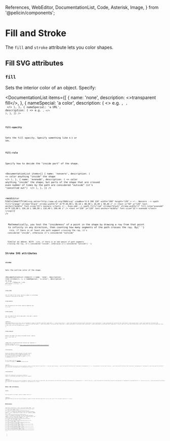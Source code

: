  References,
  WebEditor,
  DocumentationList,
  Code,
  Asterisk,
  Image,
} from '@pelicin/components';

# Fill and Stroke

The `fill` and `stroke` attribute lets you color shapes.

## Fill SVG attributes

### `fill`

Sets the interior color of an object. Specify:

<DocumentationList
  items={[
    {
      name: 'none',
      description: <>transparent fill</>,
    },
    {
      nameSpecial: 'a color',
      description: (
        <>
          e.g. <Code str="red" />, <Code str="#ff0000" />, <Code str="rgba(255,0,0,1)" />
        </>
      ),
    },
    {
      nameSpecial: 'a URL',
      description: (
        <>
          e.g. <Code str="url(#my-gradient)" />,
        </>
      ),
    },
  ]}
/>

### `fill-opacity`

Sets the fill opacity. Specify something like `0.5` or `50%`.

### `fill-rule`

Specify how to decide the "inside part" of the shape.

<DocumentationList
  items={[
    {
      name: 'nonzero',
      description: (
        <>
          color anything "inside" the shape
          <Asterisk str="*" />
        </>
      ),
    },
    {
      name: 'evenodd',
      description: (
        <>
          color anything "inside" the shape; but parts of the shape that are crossed even number of
          times by the path are considered "outside" (it's "cancelled out")
          <Asterisk str="**" />
        </>
      ),
    },
  ]}
/>

<WebEditor
  html={smartTrim(`
    <svg
      xmlns="http://www.w3.org/2000/svg"
      viewBox="0 0 200 120"
      width="200"
      height="120"
    >
      <!-- Nonzero -->
      <path fill="orange" stroke="black" stroke-width="2"
        d="M 20,90 L 50,10 L 80,90 L 10,40 L 90,40 z" />
      <text x="50" y="120" text-anchor="middle" font-size="15">
        nonzero
      </text>
      <!-- Even-odd -->
      <path fill="red" stroke="black" stroke-width="2" fill-rule="evenodd"
        d="M 120,90 L 150,10 L 180,90 L 110,40 L 190,40 z" />
      <text x="150" y="120" text-anchor="middle" font-size="15">
        evenodd
      </text>
    </svg>
  `)}
/>

<Asterisk str="*">
  Mathematically, you test the "insideness" of a point in the shape by drawing a ray from that point
  to infinity in any direction, then counting how many segments of the path crosses the ray. By{' '}
  <Code str="nonzero" /> rule, if there is at least one path segment crossing the ray, it's
  considered "inside", otherwise it's considered "outside"
</Asterisk>

<Asterisk str="**">
  Similar as above. With <Code str="evenodd" /> rule, if there is an odd amount of path segments
  crossing the ray, it's considered "inside", otherwise it's considered "outside"{' '}
</Asterisk>

## Stroke SVG attributes

### `stroke`

Sets the outline color of the shape.

<DocumentationList
  items={[
    {
      name: 'none',
      description: <>no stroke</>,
    },
    {
      nameSpecial: 'a color',
      description: (
        <>
          e.g. <Code str="red" />, <Code str="#ff0000" />, <Code str="rgba(255,0,0,1)" />
        </>
      ),
    },
    {
      nameSpecial: 'a URL',
      description: (
        <>
          e.g. <Code str="url(#my-gradient)" />,
        </>
      ),
    },
  ]}
/>

### `stroke-width`

Sets the width of the stroke. Specify a number or a percentage (relative to the size of the view).

### `stroke-opacity`

Sets the opacity of the stroke. Specify something like `0.5` or `50%`.

### `stroke-linecap`

Sets the shape at the end of open paths ("the caps"). Specify `butt`, `round`, or `square`.

<WebEditor
  html={smartTrim(`
    <svg xmlns="http://www.w3.org/2000/svg" viewBox="0 0 200 100" width="200" height="100">
      <!-- stroke-linecap effects -->
      <path stroke-width="20" d="M 20,10 H 100" stroke="black" stroke-linecap="butt" />
      <path stroke-width="20" d="M 20,50 H 100" stroke="black" stroke-linecap="round" />
      <path stroke-width="20" d="M 20,90 H 100" stroke="black" stroke-linecap="square" />
      <!-- Position of path and caption -->
      <path stroke-width="1" d="M 20,10 H 100" stroke="pink" />
      <path stroke-width="1" d="M 20,50 H 100" stroke="pink" />
      <path stroke-width="1" d="M 20,90 H 100" stroke="pink" />
      <text x="130" y="15" font-size="15">butt</text>
      <text x="130" y="55" font-size="15">round</text>
      <text x="130" y="95" font-size="15">square</text>
    </svg>
  `)}
/>

### `stroke-linejoin`

Defines the shape to be used at the path corners. Specify `miter`, `round`, `bevel`, or `arcs`.

<Image
  path="/res/web/svg/stroke-linejoin.svg"
  caption={
    <>
      Possible values for <Code str="stroke-linejoin" />
    </>
  }
  sourceString="SVGWG"
  sourceLink="https://svgwg.org/svg2-draft/painting.html#StrokeLinejoinProperty"
/>

### `stroke-dasharray`

Defines the pattern of dashes and gaps in the path. Specify space/comma separated array of numbers/percentages, e.g. `10 1 4 1`. If you specify an odd number of values, it will be repeated to yield an even number of values: i.e. `5 3 2` is equivalent to `5 3 2 5 3 2`.

You can combine this with [`pathLength`](http://localhost:3000/web/svg/drawing/basic-shape#pathlength) to control the number of repetitions along the path.

<WebEditor
  html={smartTrim(`
    <svg xmlns="http://www.w3.org/2000/svg" viewBox="0 0 270 100" width="270" height="100">
      <!-- Using real length (squished) -->
      <path stroke-width="10" d="M 20,10 H 250" stroke="black" stroke-dasharray="2 1" />
      <!-- Using pathLength to override length calculation -->
      <path stroke-width="10" d="M 20,50 H 250" stroke="black" stroke-dasharray="2 1" pathLength="6"/>
      <path stroke-width="10" d="M 20,90 H 250" stroke="black" stroke-dasharray="2 1 2" pathLength="20"/>
    </svg>
  `)}
/>

### `stroke-dashoffset`

Offsets the rendering of `stroke-dasharray`.
Specify a number or a percentage (percentage of the current viewport).

<WebEditor
  html={smartTrim(`
    <svg xmlns="http://www.w3.org/2000/svg" viewBox="0 0 270 100" width="270" height="100">
      <path stroke-width="10" d="M 20,10 H 250" stroke="black" stroke-dasharray="3 1" pathLength="12"/>
      <!-- offset by 1 user unit -->
      <path stroke-width="10" d="M 20,50 H 250" stroke="red" stroke-dasharray="3 1" pathLength="12" stroke-dashoffset="1"/>
      <!-- offset by 2 user units -->
      <path stroke-width="10" d="M 20,90 H 250" stroke="blue" stroke-dasharray="3 1" pathLength="12" stroke-dashoffset="2"/>
    </svg>
  `)}
/>

## Other SVG attributes

### `opacity`

Sets the opacity of an object. Specify a number from 0 to 1.

<WebEditor
  html={smartTrim(`
    <svg xmlns="http://www.w3.org/2000/svg" viewBox="0 0 100 100" width="100" height="100">
      <circle cx="50" cy="50" r="50" fill="purple" opacity="0.3" />
    </svg>
  `)}
/>

## References

<References
  references={[
    {
      text: 'Fills and Strokes (MDN)',
      link: `https://developer.mozilla.org/en-US/docs/Web/SVG/Tutorial/Fills_and_Strokes`,
    },
    {
      text: 'fill (MDN)',
      link: `https://developer.mozilla.org/en-US/docs/Web/SVG/Attribute/fill`,
    },
    {
      text: (
        <>
          Chapter 13: Painting: Filling, Stroking and Marker Symbols » 13.4.1. Specifying fill
          paint: the ‘fill’ property (SVGWG)
        </>
      ),
      link: `https://svgwg.org/svg2-draft/painting.html#FillProperty`,
    },
    {
      text: (
        <>
          Chapter 13: Painting: Filling, Stroking and Marker Symbols » 13.5.5. Controlling line
          joins: the ‘stroke-linejoin’ and ‘stroke-miterlimit’ properties (SVGWG)
        </>
      ),
      link: `https://svgwg.org/svg2-draft/painting.html#StrokeLinejoinProperty`,
    },
    {
      text: 'fill-rule (MDN)',
      link: `https://developer.mozilla.org/en-US/docs/Web/SVG/Attribute/fill-rule`,
    },
    {
      text: 'stroke (MDN)',
      link: `https://developer.mozilla.org/en-US/docs/Web/SVG/Attribute/stroke`,
    },
    {
      text: 'stroke-linecap (MDN)',
      link: `https://developer.mozilla.org/en-US/docs/Web/SVG/Attribute/stroke-linecap`,
    },
    {
      text: 'stroke-linejoin (MDN)',
      link: `https://developer.mozilla.org/en-US/docs/Web/SVG/Attribute/stroke-linejoin`,
    },
    {
      text: 'stroke-dasharray (MDN)',
      link: `https://developer.mozilla.org/en-US/docs/Web/SVG/Attribute/stroke-dasharray`,
    },
    {
      text: 'stroke-dashoffset (MDN)',
      link: `https://developer.mozilla.org/en-US/docs/Web/SVG/Attribute/stroke-dashoffset`,
    },
  ]}
></References>
